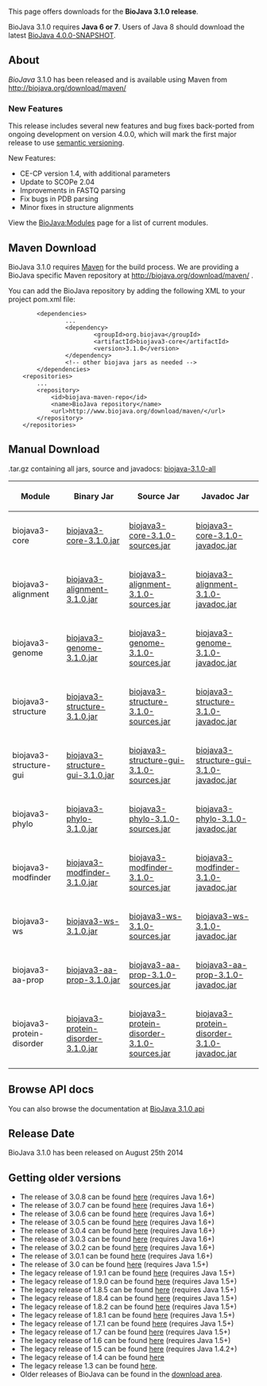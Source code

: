 This page offers downloads for the <b>BioJava 3.1.0 release</b>. 

BioJava 3.1.0 requires <b>Java 6 or 7</b>. Users of Java 8 should download the latest [[Get source|BioJava 4.0.0-SNAPSHOT]].

== About ==
''BioJava'' 3.1.0 has been released and is available using Maven from
[http://biojava.org/download/maven/ http://biojava.org/download/maven/]

===New Features===

This release includes several new features and bug fixes back-ported from ongoing development on version 4.0.0, which will mark the first major release to use [http://semver.org/ semantic versioning].  

New Features:

* CE-CP version 1.4, with additional parameters
* Update to SCOPe 2.04
* Improvements in FASTQ parsing
* Fix bugs in PDB parsing
* Minor fixes in structure alignments

View the [[BioJava:Modules]] page for a list of current modules.

== Maven Download ==
BioJava 3.1.0 requires [http://maven.apache.org/ Maven] for the build process. We are providing a BioJava specific Maven repository at http://biojava.org/download/maven/ .

You can add the BioJava repository by adding the following XML to your project pom.xml file:
<pre>
        <dependencies>
                ...
                <dependency>
                        <groupId>org.biojava</groupId>
                        <artifactId>biojava3-core</artifactId>
                        <version>3.1.0</version>
                </dependency>
                <!-- other biojava jars as needed -->
        </dependencies>
	<repositories>
		...
		<repository>
			<id>biojava-maven-repo</id>
			<name>BioJava repository</name>
			<url>http://www.biojava.org/download/maven/</url>			
		</repository>
	</repositories>
</pre>

== Manual Download ==

.tar.gz containing all jars, source and javadocs: [http://biojava.org/download/bj3.1.0/biojava-3.1.0-all.tar.gz biojava-3.1.0-all]

{|
|+
! Module
! Binary Jar
! Source Jar
! Javadoc Jar
|-
| biojava3-core 
| [http://biojava.org/download/maven/org/biojava/biojava3-core/3.1.0/biojava3-core-3.1.0.jar biojava3-core-3.1.0.jar] 
| [http://biojava.org/download/maven/org/biojava/biojava3-core/3.1.0/biojava3-core-3.1.0-sources.jar biojava3-core-3.1.0-sources.jar] 
| [http://biojava.org/download/maven/org/biojava/biojava3-core/3.1.0/biojava3-core-3.1.0-javadoc.jar biojava3-core-3.1.0-javadoc.jar]
|-
| biojava3-alignment 
| [http://biojava.org/download/maven/org/biojava/biojava3-alignment/3.1.0/biojava3-alignment-3.1.0.jar biojava3-alignment-3.1.0.jar] 
| [http://biojava.org/download/maven/org/biojava/biojava3-alignment/3.1.0/biojava3-alignment-3.1.0-sources.jar biojava3-alignment-3.1.0-sources.jar] 
| [http://biojava.org/download/maven/org/biojava/biojava3-alignment/3.1.0/biojava3-alignment-3.1.0-javadoc.jar biojava3-alignment-3.1.0-javadoc.jar]
|-
| biojava3-genome 
| [http://biojava.org/download/maven/org/biojava/biojava3-genome/3.1.0/biojava3-genome-3.1.0.jar biojava3-genome-3.1.0.jar] 
| [http://biojava.org/download/maven/org/biojava/biojava3-genome/3.1.0/biojava3-genome-3.1.0-sources.jar biojava3-genome-3.1.0-sources.jar] 
| [http://biojava.org/download/maven/org/biojava/biojava3-genome/3.1.0/biojava3-genome-3.1.0-javadoc.jar biojava3-genome-3.1.0-javadoc.jar]
|-
| biojava3-structure 
| [http://biojava.org/download/maven/org/biojava/biojava3-structure/3.1.0/biojava3-structure-3.1.0.jar biojava3-structure-3.1.0.jar] 
| [http://biojava.org/download/maven/org/biojava/biojava3-structure/3.1.0/biojava3-structure-3.1.0-sources.jar biojava3-structure-3.1.0-sources.jar] 
| [http://biojava.org/download/maven/org/biojava/biojava3-structure/3.1.0/biojava3-structure-3.1.0-javadoc.jar biojava3-structure-3.1.0-javadoc.jar]
|-
| biojava3-structure-gui 
| [http://biojava.org/download/maven/org/biojava/biojava3-structure-gui/3.1.0/biojava3-structure-gui-3.1.0.jar biojava3-structure-gui-3.1.0.jar] 
| [http://biojava.org/download/maven/org/biojava/biojava3-structure-gui/3.1.0/biojava3-structure-gui-3.1.0-sources.jar biojava3-structure-gui-3.1.0-sources.jar] 
| [http://biojava.org/download/maven/org/biojava/biojava3-structure-gui/3.1.0/biojava3-structure-gui-3.1.0-javadoc.jar biojava3-structure-gui-3.1.0-javadoc.jar]
|-
| biojava3-phylo 
| [http://biojava.org/download/maven/org/biojava/biojava3-phylo/3.1.0/biojava3-phylo-3.1.0.jar biojava3-phylo-3.1.0.jar] 
| [http://biojava.org/download/maven/org/biojava/biojava3-phylo/3.1.0/biojava3-phylo-3.1.0-sources.jar biojava3-phylo-3.1.0-sources.jar] 
| [http://biojava.org/download/maven/org/biojava/biojava3-phylo/3.1.0/biojava3-phylo-3.1.0-javadoc.jar biojava3-phylo-3.1.0-javadoc.jar]
|-
| biojava3-modfinder 
| [http://biojava.org/download/maven/org/biojava/biojava3-modfinder/3.1.0/biojava3-modfinder-3.1.0.jar biojava3-modfinder-3.1.0.jar] 
| [http://biojava.org/download/maven/org/biojava/biojava3-modfinder/3.1.0/biojava3-modfinder-3.1.0-sources.jar biojava3-modfinder-3.1.0-sources.jar] 
| [http://biojava.org/download/maven/org/biojava/biojava3-modfinder/3.1.0/biojava3-modfinder-3.1.0-javadoc.jar biojava3-modfinder-3.1.0-javadoc.jar]
|-
| biojava3-ws 
| [http://biojava.org/download/maven/org/biojava/biojava3-ws/3.1.0/biojava3-ws-3.1.0.jar biojava3-ws-3.1.0.jar] 
| [http://biojava.org/download/maven/org/biojava/biojava3-ws/3.1.0/biojava3-ws-3.1.0-sources.jar biojava3-ws-3.1.0-sources.jar] 
| [http://biojava.org/download/maven/org/biojava/biojava3-ws/3.1.0/biojava3-ws-3.1.0-javadoc.jar biojava3-ws-3.1.0-javadoc.jar]
|-
| biojava3-aa-prop 
| [http://biojava.org/download/maven/org/biojava/biojava3-aa-prop/3.1.0/biojava3-aa-prop-3.1.0.jar biojava3-aa-prop-3.1.0.jar] 
| [http://biojava.org/download/maven/org/biojava/biojava3-aa-prop/3.1.0/biojava3-aa-prop-3.1.0-sources.jar biojava3-aa-prop-3.1.0-sources.jar] 
| [http://biojava.org/download/maven/org/biojava/biojava3-aa-prop/3.1.0/biojava3-aa-prop-3.1.0-javadoc.jar biojava3-aa-prop-3.1.0-javadoc.jar]
|-
| biojava3-protein-disorder 
| [http://biojava.org/download/maven/org/biojava/biojava3-protein-disorder/3.1.0/biojava3-protein-disorder-3.1.0.jar biojava3-protein-disorder-3.1.0.jar] 
| [http://biojava.org/download/maven/org/biojava/biojava3-protein-disorder/3.1.0/biojava3-protein-disorder-3.1.0-sources.jar biojava3-protein-disorder-3.1.0-sources.jar] 
| [http://biojava.org/download/maven/org/biojava/biojava3-protein-disorder/3.1.0/biojava3-protein-disorder-3.1.0-javadoc.jar biojava3-protein-disorder-3.1.0-javadoc.jar]

|}

== Browse API docs ==
You can also browse the documentation at [http://www.biojava.org/docs/api3.1.0/ BioJava 3.1.0 api]

==Release Date==
BioJava 3.1.0 has been released on August 25th 2014

== Getting older versions ==
* The release of 3.0.8 can be found [[BioJava:Download 3.0.8|here]] (requires Java 1.6+)
* The release of 3.0.7 can be found [[BioJava:Download 3.0.7|here]] (requires Java 1.6+)
* The release of 3.0.6 can be found [[BioJava:Download 3.0.6|here]] (requires Java 1.6+)
* The release of 3.0.5 can be found [[BioJava:Download 3.0.5|here]] (requires Java 1.6+)
* The release of 3.0.4 can be found [[BioJava:Download 3.0.4|here]] (requires Java 1.6+)
* The release of 3.0.3 can be found [[BioJava:Download 3.0.3|here]] (requires Java 1.6+)
* The release of 3.0.2 can be found [[BioJava:Download 3.0.2|here]] (requires Java 1.6+)
* The release of 3.0.1 can be found [[BioJava:Download 3.0.1|here]] (requires Java 1.6+)
* The release of 3.0 can be found [[BioJava:Download 3.0|here]] (requires Java 1.5+)
* The legacy release of 1.9.1 can be found [[BioJava:Download 1.9.1|here]] (requires Java 1.5+)
* The legacy release of 1.9.0 can be found [[BioJava:Download 1.9.0|here]] (requires Java 1.5+)
* The legacy release of 1.8.5 can be found [[BioJava:Download 1.8.5|here]] (requires Java 1.5+)
* The legacy release of 1.8.4 can be found [[BioJava:Download 1.8.4|here]] (requires Java 1.5+)
* The legacy release of 1.8.2 can be found [[BioJava:Download 1.8.2|here]] (requires Java 1.5+)
* The legacy release of 1.8.1 can be found [[BioJava:Download 1.8.1|here]] (requires Java 1.5+)
* The legacy release of 1.7.1 can be found [[BioJava:Download 1.7.1|here]] (requires Java 1.5+)
* The legacy release of 1.7 can be found [[BioJava:Download 1.7|here]] (requires Java 1.5+)
* The legacy release of 1.6 can be found [[BioJava:Download 1.6|here]] (requires Java 1.5+)
* The legacy release of 1.5 can be found [[BioJava:Download 1.5|here]] (requires Java 1.4.2+)
* The legacy release of 1.4 can be found [[BioJava:Download 1.4|here]]
* The legacy release 1.3 can be found [[BioJava:Download 1.3|here]].
* Older releases of BioJava can be found in the [http://www.biojava.org/download/ download area].
